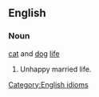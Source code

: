 ==English==

===Noun===
[[cat]] and [[dog]] [[life]]

# Unhappy married life.
 
[[Category:English idioms]]